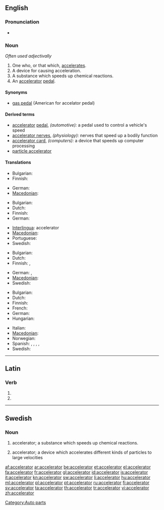 ==English==

===Pronunciation===
* {{audio|en-us-accelerator.ogg|Audio (US)}}

===Noun===
{{en-noun}}  ''Often used adjectivally''

# One who, or that which, [[accelerate]]s.
# A device for causing acceleration.
# A substance which speeds up chemical reactions.
# An [[accelerator]] [[pedal]].

{{rfc|Not clear what "Often used adjectivally" refers to - plural, singular or both}}

====Synonyms====
* [[gas pedal]] (American for accelator pedal)

====Derived terms====
* [[accelerator]] [[pedal]], ''(automotive):'' a pedal used to control a vehicle's speed
* [[accelerator nerves]], ''(physiology):'' nerves that speed up a bodily function
* [[accelerator card]], ''(computers):'' a device that speeds up computer processing
* [[particle accelerator]]

====Translations====
{{trans-top|one who, or that which, accelerates}}
* Bulgarian: {{t|bg|ускорител}}
* Finnish: {{t|fi|kiihdyttäjä}}
{{trans-mid}}
* German: {{t+|de|Beschleuniger|m}}
* [[Macedonian]]: {{t|mk|забрзувач|m|tr=zab'rzuvač}}
{{trans-bottom}}

{{trans-top|a device for causing acceleration}}
* Bulgarian: {{t|bg|ускорител}}
* Dutch: {{t|nl|versneller|m}}
* Finnish: {{t-|fi|kiihdytin}}
* German: {{t+|de|Beschleuniger|m}}
{{trans-mid}}
* [[Interlingua]]: accelerator
* [[Macedonian]]: {{t|mk|забрзувач|m|tr=zab'rzuvač}}
* Portuguese: {{t+|pt|acelerador}}
* Swedish: {{t+|sv|accelerator|c}}
{{trans-bottom}}

{{trans-top|a substance which speeds up chemical reactions}}
* Bulgarian: {{t+|bg|катализатор}}
* Dutch: {{t-|nl|katalysator|m}}
* Finnish: {{t-|fi|katalyytti}},  {{t-|fi|kiihdytin}}
{{trans-mid}}
* German: {{t+|de|Beschleuniger|m}}, {{t+|de|Katalysator|m}}
* [[Macedonian]]: {{t-|mk|катализатор|m|tr=katalizátor}}
* Swedish: {{t+|sv|accelerator|c}}
{{trans-bottom}}

{{trans-top|accelerator pedal}}
* Bulgarian: {{t|bg|педал за газта}}
* Dutch: {{t-|nl|gaspedaal|n}}
* Finnish: {{t-|fi|kaasupoljin}}
* French: {{t+|fr|accélérateur|m}}
* German: {{t+|de|Gaspedal|n}}
* Hungarian: {{t+|hu|gázpedál}}
{{trans-mid}}
* Italian: {{t+|it|acceleratore}}
* [[Macedonian]]: {{t|mk|педал за гас|m|tr=pédal za gas}}
* Norwegian: {{t+|no|gasspedal}}
* Spanish: {{t|es|acelerador|m}}, {{qualifier|colloquial, Chile}} {{t|es|chala|f}}, {{t|es|chancla|f}}  {{qualifier|Costa Rica}}, {{t|es|chancleta|f}} {{qualifier|Colombia}}, {{t|es|chola|f}} {{qualifier|Venezuela}}
* Swedish: {{t|sv|gaspedal|c}}
{{trans-bottom}}

[[Category:Auto parts]]

----

==Latin==

===Verb===
{{la-verb-form|accelerātor}}

# {{conjugation of|accelero|accelerō|2|s|fut|pass|imp|lang=la}}
# {{conjugation of|accelero|accelerō|3|s|fut|pass|imp|lang=la}}

----

==Swedish==

===Noun===
{{sv-noun-reg-er}}
{{sv-noun|g=c}}

# {{context|lang=sv|chemistry}} accelerator; a substance which speeds up chemical reactions.
# {{context|lang=sv|physics}} accelerator; a device which accelerates different kinds of particles to large velocities

[[af:accelerator]]
[[ar:accelerator]]
[[be:accelerator]]
[[et:accelerator]]
[[el:accelerator]]
[[fa:accelerator]]
[[fr:accelerator]]
[[gl:accelerator]]
[[id:accelerator]]
[[is:accelerator]]
[[it:accelerator]]
[[kn:accelerator]]
[[sw:accelerator]]
[[li:accelerator]]
[[hu:accelerator]]
[[ml:accelerator]]
[[pl:accelerator]]
[[pt:accelerator]]
[[ru:accelerator]]
[[fi:accelerator]]
[[sv:accelerator]]
[[ta:accelerator]]
[[th:accelerator]]
[[tr:accelerator]]
[[vi:accelerator]]
[[zh:accelerator]]